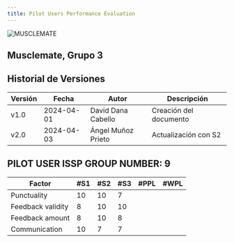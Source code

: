 ```yaml
---
title: Pilot Users Performance Evaluation
---
```

![MUSCLEMATE](logo.png)

## Musclemate, Grupo 3
##  Historial de Versiones
| Versión | Fecha       | Autor      | Descripción                            |
|---------|-------------|------------|----------------------------------------|
| v1.0    | 2024-04-01  | David Dana Cabello   | Creación del documento                 |
| v2.0    | 2024-04-03  | Ángel Muñoz Prieto | Actualización con S2           |



## PILOT USER ISSP GROUP NUMBER: 9

| Factor            | #S1 | #S2 | #S3 | #PPL | #WPL |
|-------------------|-----|-----|-----|------|------|
| Punctuality       | 10  |  10 |    7|      |      |
| Feedback validity | 8   |  10 |   10|      |      |
| Feedback amount   | 8   |  10 |    8|      |      |
| Communication     | 10  |   7 |    7|      |      |
